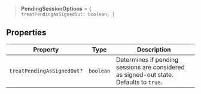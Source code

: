 > **PendingSessionOptions** = <code>\{ treatPendingAsSignedOut: boolean; \}</code>

## Properties

| Property                                                        | Type      | Description                                                                            |
| --------------------------------------------------------------- | --------- | -------------------------------------------------------------------------------------- |
| <a id="treatpendingassignedout"></a> `treatPendingAsSignedOut?` | `boolean` | Determines if pending sessions are considered as signed-out state. Defaults to `true`. |
